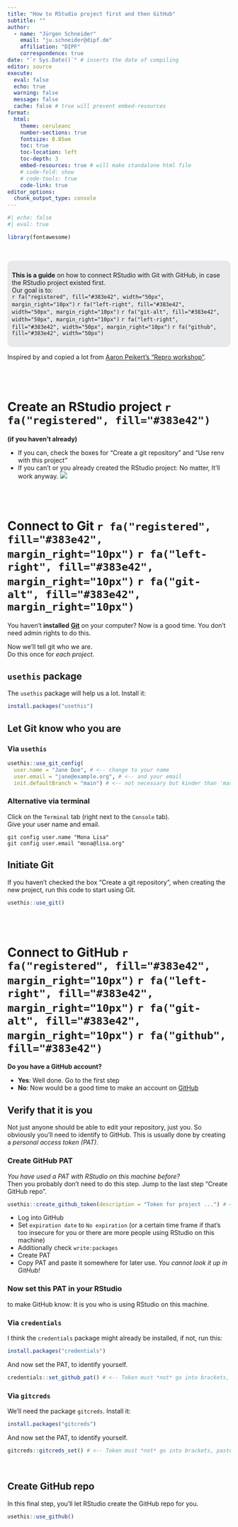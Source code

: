 ```yaml
---
title: "How to RStudio project first and then GitHub"
subtitle: ""
author:
  - name: "Jürgen Schneider"
    email: "ju.schneider@dipf.de"
    affiliation: "DIPF"
    correspondence: true
date: "`r Sys.Date()`" # inserts the date of compiling
editor: source
execute:
  eval: false
  echo: true
  warning: false
  message: false
  cache: false # true will prevent embed-resources
format: 
  html:
    theme: ceruleanc
    number-sections: true
    fontsize: 0.85em
    toc: true
    toc-location: left
    toc-depth: 3
    embed-resources: true # will make standalone html file
    # code-fold: show
    # code-tools: true
    code-link: true
editor_options: 
  chunk_output_type: console
---
```


```r
#| echo: false
#| eval: true

library(fontawesome)
```

\

::: {style="background: #e8e9eb; border-radius: 10px; padding: 10px"}
**This is a guide** on how to connect RStudio with Git with GitHub, in case the RStudio project existed first.  
Our goal is to:  
`r fa("registered", fill="#383e42", width="50px", margin_right="10px")` 
`r fa("left-right", fill="#383e42", width="50px", margin_right="10px")` 
`r fa("git-alt", fill="#383e42", width="50px", margin_right="10px")` 
`r fa("left-right", fill="#383e42", width="50px", margin_right="10px")` 
`r fa("github", fill="#383e42", width="50px")`
:::

:::{.aside}
Inspired by and copied a lot from [Aaron Peikert's "Repro workshop"](https://aaronpeikert.github.io/repro-workshop/self-paced/).
:::

\
\



# Create an RStudio project `r fa("registered", fill="#383e42")`
**(if you haven't already)**

* If you can, check the boxes for "Create a git repository" and "Use renv with this project"  
* If you can't or you already created the RStudio project: No matter, It'll work anyway.
![](../www/create-git-renv.jpg)

\
\

# Connect to Git `r fa("registered", fill="#383e42", margin_right="10px")` `r fa("left-right", fill="#383e42", margin_right="10px")` `r fa("git-alt", fill="#383e42", margin_right="10px")`

You haven't **installed** [**Git**](https://git-scm.com/downloads) on your computer? Now is a good time. You don't need admin rights to do this.

Now we'll tell git who we are.  
Do this once for *each project*.  

## `usethis` package

The `usethis` package will help us a lot. Install it:

```r
install.packages("usethis")
```

## Let Git know who you are 

::: {.panel-tabset}

### Via `usethis`
```r
usethis::use_git_config(
  user.name = "Jane Doe", # <-- change to your name
  user.email = "jane@example.org", # <-- and your email
  init.defaultBranch = "main") # <-- not necessary but kinder than 'master'
```

### Alternative via terminal

Click on the `Terminal` tab (right next to the `Console` tab).  
Give your user name and email.

```
git config user.name "Mona Lisa"
git config user.email "mona@lisa.org"
```

:::

## Initiate Git

If you haven't checked the box "Create a git repository", when creating the new project, run this code to start using Git.

```r
usethis::use_git()
```


\
\

# Connect to GitHub `r fa("registered", fill="#383e42", margin_right="10px")` `r fa("left-right", fill="#383e42", margin_right="10px")` `r fa("git-alt", fill="#383e42", margin_right="10px")` `r fa("github", fill="#383e42")`


**Do you have a GitHub account?**

* **Yes**: Well done. Go to the first step
* **No**: Now would be a good time to make an account on [GitHub](https://github.com/)

  
## Verify that it is you

Not just anyone should be able to edit your repository, just you. So obviously you'll need to identify to GitHub. This is usually done by creating a *personal access token (PAT)*.  
  
### Create GitHub PAT
*You have used a PAT with RStudio on this machine before?*  
Then you probably don't need to do this step. Jump to the last step "Create GitHub repo".

```r
usethis::create_github_token(description = "Token for project ...") # <-- Fill in a name of your token
```

* Log into GitHub
* Set `expiration date` to `No expiration` (or a certain time frame if that's too insecure for you or there are more people using RStudio on this machine)
* Additionally check `write:packages`
* Create PAT
* Copy PAT and paste it somewhere for later use. *You cannot look it up in GitHub!*

### Now set this PAT in your RStudio
to make GitHub know: It is you who is using RStudio on this machine.

::: {.panel-tabset}
### Via `credentials`

I think the `credentials` package might already be installed, if not, run this:

```r
install.packages("credentials")
```

And now set the PAT, to identify yourself.

```r
credentials::set_github_pat() # <-- Token must *not* go into brackets, paste when asked in popup
```


### Via `gitcreds`

We'll need the package `gitcreds`. Install it:

```r
install.packages("gitcreds")
```

And now set the PAT, to identify yourself.

```r
gitcreds::gitcreds_set() # <-- Token must *not* go into brackets, paste when asked in popup
```
:::

\

## Create GitHub repo

In this final step, you'll let RStudio create the GitHub repo for you.

```r
usethis::use_github()
```

